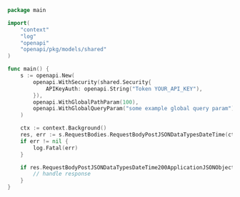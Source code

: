```go showLineNumbers copy filename="Request Body Post Json Data Types Date Time usage example"
package main

import(
	"context"
	"log"
	"openapi"
	"openapi/pkg/models/shared"
)

func main() {
    s := openapi.New(
        openapi.WithSecurity(shared.Security{
            APIKeyAuth: openapi.String("Token YOUR_API_KEY"),
        }),
        openapi.WithGlobalPathParam(100),
        openapi.WithGlobalQueryParam("some example global query param"),
    )

    ctx := context.Background()
    res, err := s.RequestBodies.RequestBodyPostJSONDataTypesDateTime(ctx, types.MustTimeFromString("2021-06-24T06:21:47.384Z"))
    if err != nil {
        log.Fatal(err)
    }

    if res.RequestBodyPostJSONDataTypesDateTime200ApplicationJSONObject != nil {
        // handle response
    }
}
```
